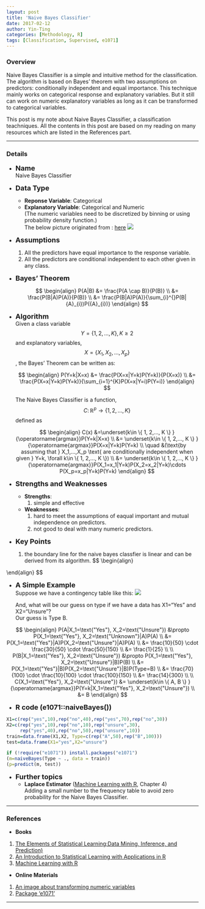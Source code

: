 ```yaml
---
layout: post
title: 'Naive Bayes Classifier'
date: 2017-02-12
author: Yin-Ting 
categories: [Methodology, R]
tags: [Classification, Supervised, e1071]
---
```

### Overview
Naive Bayes Classifier is a simple and intuitive method for the classification. The algorithm is based on Bayes' theorem with two assumptions on predictors: conditionally independent and equal importance. This technique mainly works on categorical response and explanatory variables. But it still can work on numeric explanatory variables as long as it can be transformed to categorical variables. 

This post is my note about Naive Bayes Classifier, a classification teachniques. All the contents in this post are based on my reading on many resources which are listed in the References part.  

***

### Details
* **<font size="4">Name</font>** <br />
  Naive Bayes Classifier

* **<font size="4">Data Type</font>** <br />
  * **Reponse Variable**: Categorical <br />
  * **Explanatory Variable**: Categorical and Numeric <br />
  (The numeric variables need to be discretized by binning or using probability density function.) <br />
  The below picture originated from : [here](http://www.saedsayad.com/naive_bayesian.htm)
<img src="{{ site.baseurl }}/assets/image/numeric.png"/>

* **<font size="4">Assumptions</font>** <br />
  1. All the predictors have equal importance to the response variable.
  2. All the predictors are conditional independent to each other given in any class. 


* **<font size="4"> Bayes' Theorem</font>** 

  $$
  \begin{align}
  P(A|B) &= \frac{P(A \cap B)}{P(B)} \\
  &= \frac{P(B|A)P(A)}{P(B)} \\
  &= \frac{P(B|A)P(A)}{\sum_{i}^{}P(B|{A}_{i})P({A}_{i})}      
  \end{align}
  $$

* **<font size="4">Algorithm</font>** <br />
Given a class variable $$Y= \{ 1, 2,..., K \}, K\geq2$$ and  explanatory variables, $$X=\{ X_1, X_2,..., X_p \}$$, the Bayes' Theorem can be written as: 

  $$
  \begin{align}
  P(Y=k|X=x) &= \frac{P(X=x|Y=k)P(Y=k)}{P(X=x)} \\
  &= \frac{P(X=x|Y=k)P(Y=k)}{\sum_{i=1}^{K}P(X=x|Y=i)P(Y=i)}
  \end{align}
  $$
  
  The Naive Bayes Classifier is a function, $$C \colon \mathbb{R}^p \rightarrow \{ 1, 2,..., K \}$$ defined as 
  
  $$
  \begin{align}
  C(x) &=\underset{k\in \{ 1, 2,..., K \} }{\operatorname{argmax}}P(Y=k|X=x) \\
      &= \underset{k\in \{ 1, 2,..., K \} }{\operatorname{argmax}}P(X=x|Y=k)P(Y=k) \\
      \quad &(\text{by assuming that } X_1,...,X_p \text{ are conditionally independent when given } Y=k, \forall k\in \{ 1, 2,..., K \}) \\
      &= \underset{k\in \{ 1, 2,..., K \} }{\operatorname{argmax}}P(X_1=x_1|Y=k)P(X_2=x_2|Y=k)\cdots P(X_p=x_p|Y=k)P(Y=k) 
  \end{align}
  $$
  
* **<font size="4">Strengths and Weaknesses</font>** <br /> 
  * **Strengths**: <br />
    1. simple and effective 
  * **Weaknesses**: <br />
    1. hard to meet the assumptions of eaqual important and mutual independence on predictors. 
    2. not good to deal with many numeric predictors. 

* **<font size="4">Key Points</font>** <br />
    1. the boundary line for the naive bayes classfier is linear and can be derived from its algorithm. 
$$
\begin{align}
    
\end{align}
$$


* **<font size="4">A Simple Example</font>** <br />
Suppose we have a contingency table like this: 
<img src="{{ site.baseurl }}/assets/image/table.png">
  
  And, what will be our guess on type if we have a data has X1="Yes" and X2="Unsure"? <br />
  Our guess is Type B. 

$$
\begin{align}
P(A|X_1=\text{"Yes"}, X_2=\text{"Unsure"}) &\propto P(X_1=\text{"Yes"}, X_2=\text{"Unknown"}|A)P(A) \\
  &= P(X_1=\text{"Yes"}|A)P(X_2=\text{"Unsure"}|A)P(A) \\
  &= \frac{10}{50} \cdot \frac{30}{50} \cdot \frac{50}{150} \\
  &= \frac{1}{25} \\
\\  
P(B|X_1=\text{"Yes"}, X_2=\text{"Unsure"}) &\propto P(X_1=\text{"Yes"}, X_2=\text{"Unsure"}|B)P(B) \\
  &= P(X_1=\text{"Yes"}|B)P(X_2=\text{"Unsure"}|B)P(Type=B) \\
  &= \frac{70}{100} \cdot \frac{10}{100} \cdot \frac{100}{150} \\
  &= \frac{14}{300} \\
\\
C(X_1=\text{"Yes"}, X_2=\text{"Unsure"}) &= \underset{k\in \{ A, B \} }{\operatorname{argmax}}P(Y=k|X_1=\text{"Yes"}, X_2=\text{"Unsure"}) \\
      &= B 
\end{align}
$$

* **<font size="4">R code (e1071::naiveBayes())</font>** <br />
```r
X1=c(rep("yes",10),rep("no",40),rep("yes",70),rep("no",30))
X2=c(rep("yes",10),rep("no",10),rep("unsure",30),
     rep("yes",40),rep("no",50),rep("unsure",10))
train=data.frame(X1,X2, Type=c(rep("A",50),rep("B",100)))
test=data.frame(X1="yes",X2="unsure")

if (!require("e1071")) install.packages("e1071")
(m=naiveBayes(Type ~ ., data = train))
(p=predict(m, test))
```

* **<font size="4">Further topics</font>** <br />
  * **Laplace Estimator** ([Machine Learning with R](http://shop.oreilly.com/product/9781784393908.do), Chapter 4) <br />
  Adding a small number to the frequency table to avoid zero probability for the Naive Bayes Classifier. 

***

### References
* **Books**
1. [The Elements of Statistical Learning:Data Mining, Inference, and Prediction)](https://statweb.stanford.edu/~tibs/ElemStatLearn/)
2. [An Introduction to Statistical Learning with Applications in R](http://www-bcf.usc.edu/~gareth/ISL/)
3. [Machine Learning with R](http://shop.oreilly.com/product/9781784393908.do)

* **Online Materials**
1. [An image about transforming numeric variables](http://www.saedsayad.com/naive_bayesian.htm)
2. [Package ‘e1071’](https://cran.r-project.org/web/packages/e1071/e1071.pdf)

***